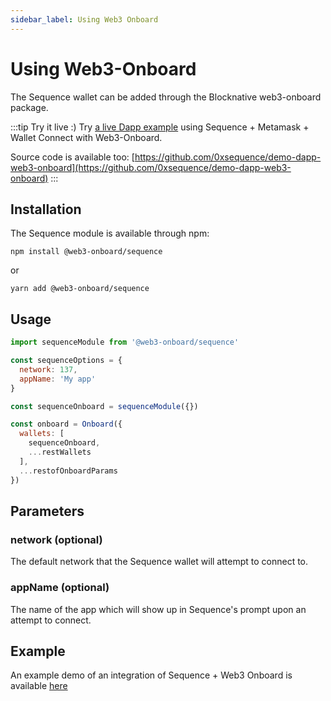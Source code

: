 ```yaml
---
sidebar_label: Using Web3 Onboard
---
```


# Using Web3-Onboard

The Sequence wallet can be added through the Blocknative web3-onboard package.

:::tip Try it live :)
Try [a live Dapp example](https://0xsequence.github.io/demo-dapp-web3-onboard/) using Sequence + Metamask + Wallet Connect with Web3-Onboard.

Source code is available too: [https://github.com/0xsequence/demo-dapp-web3-onboard](https://github.com/0xsequence/demo-dapp-web3-onboard)
:::

## Installation

The Sequence module is available through npm:

```shell
npm install @web3-onboard/sequence
```
or
```shell
yarn add @web3-onboard/sequence
```

## Usage

```js
import sequenceModule from '@web3-onboard/sequence'

const sequenceOptions = {
  network: 137,
  appName: 'My app'
}

const sequenceOnboard = sequenceModule({})

const onboard = Onboard({
  wallets: [
    sequenceOnboard,
    ...restWallets
  ],
  ...restofOnboardParams
})

```

## Parameters

### network (optional)
The default network that the Sequence wallet will attempt to connect to.

### appName (optional)
The name of the app which will show up in Sequence's prompt upon an attempt to connect. 

## Example

An example demo of an integration of Sequence + Web3 Onboard is available [here](https://github.com/0xsequence/demo-dapp-web3-onboard)
